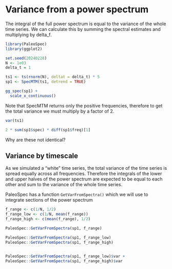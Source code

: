 # Variance from a power spectrum

The integral of the full power spectrum is equal to the variance of the whole time series. We can calculate this by summing the spectral estimates and multiplying by delta_f. 


```r
library(PaleoSpec)
library(ggplot2)
```

```r
set.seed(20240228)
N <- 1e03
delta_t = 1

ts1 <- ts(rnorm(N), deltat = delta_t) * 5
sp1 <- SpecMTM(ts1, detrend = TRUE)
```

```r
gg_spec(sp1) +
  scale_x_continuous() 
```

Note that SpecMTM returns only the positive frequencies, therefore to get the total variance we must multiply by a factor of 2.

```r
var(ts1)

2 * sum(sp1$spec) * diff(sp1$freq)[1]
```

Why are these not identical?

## Variance by timescale

As we simulated a "white" time series, the total variance of the time series is spread equally across all frequencies. Therefore the integrals of the lower and upper halves of the power spectrum are expected to be equal to each other and sum to the variance of the whole time series.

PaleoSpec has a function `GetVarFromSpectra()` which we will use to integrate sections of the power spectrum

```r

f_range <- c(1/N, 1/2)
f_range_low <- c(1/N, mean(f_range))
f_range_high <- c(mean(f_range), 1/2)

PaleoSpec::GetVarFromSpectra(sp1, f_range)

PaleoSpec::GetVarFromSpectra(sp1, f_range_low)
PaleoSpec::GetVarFromSpectra(sp1, f_range_high)


PaleoSpec::GetVarFromSpectra(sp1, f_range_low)$var +
PaleoSpec::GetVarFromSpectra(sp1, f_range_high)$var

```
